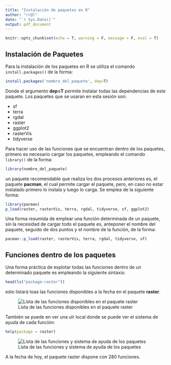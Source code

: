```yaml
---
title: "Instalación de paquetes en R"
author: "rr@l"
date: "`r Sys.Date()`"
output: pdf_document
---
```


```r
knitr::opts_chunk$set(echo = T, warning = F, message = F, eval = T)
```

## Instalación de Paquetes

Para la instalación de los paquetes en R se utiliza el comando `install.packages()` de la forma:

```r
install.packages('nombre_del_paquete', dep=T)
```

Donde el argumento **dep=T** permite instalar todas las dependencias de este paquete. Los paquetes que se usaran en esta sesión son:

* sf
* terra
* rgdal
* raster
* ggplot2
* rasterVis
* tidyverse

Para hacer uso de las funciones que se encuentran dentro de los paquetes, primero es necesario cargar los paquetes, empleando el comando `library()` de la forma:

```r
library(nombre_del_paquete)
```

un paquete recomendable que realiza los dos procesos anteriores es, el paquete **pacman**, el cual permite cargar el paquete, pero, en caso no estar instalado primero lo instala y luego lo carga. Se emplea de la siguiente forma:

```r
library(pacman)
p_load(raster, rasterVis, terra, rgdal, tidyverse, sf, ggplot2)
```

Una forma resumida de emplear una función determinada de un paquete, sin la necesidad de cargar todo el paquete es, anteponer el nombre del paquete, seguido de dos puntos y el nombre de la función, de la forma:

```r
pacman::p_load(raster, rasterVis, terra, rgdal, tidyverse, sf)
```

## Funciones dentro de los paquetes

Una forma práctica de explotar todas las funciones dentro de un determinado paquete es empleando la siguiente sintaxis:

```r
head(ls("package:raster"))
```

esto listará toas las funciones disponibles a la fecha en el paquete **raster**.

![Lista de las funciones disponibles en el paquete raster](img/ls_pkg.png)

También se puede en ver una ulr local donde se puede ver el sistema de ayuda de cada función:

```r
help(package = raster)
```

![Lista de las funciones y sistema de ayuda de los paquetes](img/ls_pkg_web.png)

A la fecha de hoy, el paquete raster dispone con 280 funciones.
